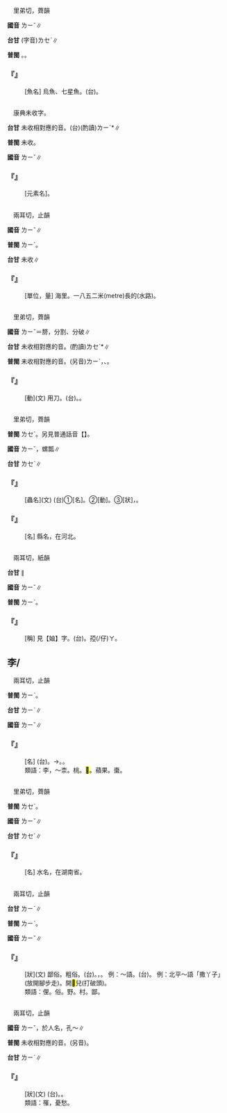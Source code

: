 
=={{ruby|鱧|ㄌㄧˇ}}==

　里弟切，薺韻

'''國音''' <rt>ㄌㄧˇ</rt>∥

'''台甘''' (字音)<rt>ㄌㆤˋ</rt>∥

'''普閩''' {{ruby|(文)|ㄌㆤˋ}}。{{ruby|(白)|ㄌㄨㆤ˫}}。

    

==='''『{{ruby|鱧|ㄌㄧˇ}}{{ruby|魚|ㄩˊ}}』'''===
: [魚名] 烏魚、七星魚。(台){{ruby|鱺|ㄌㄨㆤ˫/ㄌㆤ˫}}{{ruby|魚|ㄏㄧˊ/ㄏㄨˊ}}。
    

=={{ruby|鋰|ㄌㄧˇ}}==

　康典未收字。

'''台甘''' 未收相對應的音。(台)(酌讀)<rt>ㄌㄧˋ</rt>*∥

'''普閩''' 未收。

'''國音''' <rt>ㄌㄧˇ</rt>∥

    

==='''『{{ruby|鋰|ㄌㄧˇ}}』'''===
: [元素名]。
    

=={{ruby|浬|ㄌㄧˇ}}==

　兩耳切，止韻

'''國音''' <rt>ㄌㄧˇ</rt>∥

'''普閩''' <rt>ㄌㄧˋ</rt>。

'''台甘''' 未收∥

    

==='''『{{ruby|浬|ㄌㄧˇ}}』'''===
: [單位，量] 海里。一八五二米(metre)長的(水路)。
    

=={{ruby|劙|ㄌㄧˇ}}==

　里弟切，薺韻

'''國音''' <rt>ㄌㄧˇ</rt>{{ruby|。|ㄌㄧˊ}}＝剺，分割、分破∥

'''台甘''' 未收相對應的音。(酌讀)<rt>ㄌㆤˋ</rt>*∥

'''普閩''' 未收相對應的音。(另音)<rt>ㄌㄧˊ</rt>，{{ruby|刺|ㄑㄧ˪}}{{ruby|破|ㄆㄨㄚ˪}}、{{ruby|割|ㄍㄨㄚㆷ}}{{ruby|破|ㄆㄨㄚ˪}}。

    

==='''『{{ruby|劙|ㄌㄧˇ}}』'''===
: [動](文) 用刀{{ruby|刺|ㄘˋ}}。(台){{ruby|用|ㄧㆲ˫/ㄧㄥ˫}}{{ruby|刀|ㄉㄜ}}{{ruby|<mark>&#xffadc;</mark>|ㄉㄨㆷ ͘}}。{{ruby|鑿|ㄘㄚㆶ ͘}}。
    

=={{ruby|蠡|ㄌㄧˇ}}==

　里弟切，薺韻

'''普閩''' <rt>ㄌㆤˋ</rt>。另見普通話音【{{ruby|蠡|ㄌㄧˊ}}】。

'''國音''' <rt>ㄌㄧˇ</rt>{{ruby|。|ㄌㄧˊ}}，螺瓢∥

'''台甘''' <rt>ㄌㆤˋ</rt>∥

    

==='''『{{ruby|蠡|ㄌㄧˇ}}』'''===
: [蟲名](文) (台)①[名]{{ruby|柴|ㄘㄚˊ}}{{ruby|丌|ㆤ}}{{ruby|蛀|ㄐㄧㄨ˪}}{{ruby|蟲|ㄊㄤˊ}}。②[動]{{ruby|蟲|ㄊㄤˊ}}{{ruby|蛀|ㄐㄧㄨ˪}}。③[狀]{{ruby|物|ㄇㆭㆷ ͘/ㄇㄧㆷ ͘}}{{ruby|件|ㄍㄧㆩ˫}}{{ruby|用|ㄧㆲ˫/ㄧㄥ˫}}{{ruby|久|ㄍㄨˋ}}，{{ruby|貓|ㄋㄧㄠ}}{{ruby|貓|ㄋㄧㄠ}}{{ruby|蛀|ㄐㄧㄨ˪}}{{ruby|蛀|ㄐㄧㄨ˪}}。
    

==='''『{{ruby|蠡|ㄌㄧˇ}}{{ruby|縣|ㄒㄧㄢˋ}}』'''===
: [名] 縣名，在河北。
    

=={{ruby|娌|ㄌㄧˇ}}==

　兩耳切，紙韻

'''台甘''' {{ruby|(文)|ㄌㄧˋ}}∥

'''國音''' <rt>ㄌㄧˇ</rt>∥

'''普閩''' <rt>ㄌㄧˋ</rt>。

    

==='''『{{ruby|妯|ㄓㄡˊ}}{{ruby|娌|ㄌㄧˇ}}』'''===
: [稱] 見【妯】字。(台){{ruby|同|ㄉㄤˊ}}{{ruby|<mark>&#xf98f3;</mark>|ㄙㄞ˫}}。{{ruby|同|ㄉㄤˊ}}{{ruby|<mark>&#xf98f3;</mark>|ㄙㄞ˫}}孲(/仔)<rt>ㄚ</rt>。
    

==李/{{ruby|柰|ㄌㄧˇ}}==

　兩耳切，止韻

'''普閩''' <rt>ㄌㄧˋ</rt>。

'''台甘''' <rt>ㄌㄧˋ</rt>∥

'''國音''' <rt>ㄌㄧˇ</rt>∥

    

==='''『{{ruby|李|ㄌㄧˇ}}』'''===
: [名] (台){{ruby|果|ㄍㄨㆤˋ/ㄍㆤˋ/ㄍㄜˋ}}{{ruby|樹|ㄑㄧㄨ˫}}{{ruby|名|ㄇㄧㄚˊ}}。→{{ruby|果|ㄍㄨㆤˋ/ㄍㆤˋ/ㄍㄜˋ}}{{ruby|子|ㄐㄧˋ}}{{ruby|名|ㄇㄧㄚˊ}}。{{ruby|李|ㄌㄧˋ}}{{ruby|仔|ㄚ}}。
:類語：李，～柰。桃。<mark>&#xf98f5;</mark>。蘋果。棗。
:
    

=={{ruby|澧|ㄌㄧˇ}}==

　里弟切，薺韻

'''普閩''' <rt>ㄌㆤˋ</rt>。

'''國音''' <rt>ㄌㄧˇ</rt>∥

'''台甘''' <rt>ㄌㆤˋ</rt>∥

    

==='''『{{ruby|澧|ㄌㄧˇ}}{{ruby|水|ㄕㄨㄟˇ}}』'''===
: [名] 水名，在湖南省。
    

=={{ruby|俚|ㄌㄧˇ}}==

　兩耳切，止韻

'''台甘''' <rt>ㄌㄧˋ</rt>∥

'''普閩''' <rt>ㄌㄧˋ</rt>。

'''國音''' <rt>ㄌㄧˇ</rt>∥

    

==='''『{{ruby|俚|ㄌㄧˇ}}』'''===
: [狀](文) 鄙俗。粗俗。(台){{ruby|不|ㄅㄨㆵ}}{{ruby|雅|ㆣㄚˋ}}。{{ruby|粗|ㄘㆦ}}{{ruby|鄙|ㄆㄧˋ}}，{{ruby|民|ㆠㄧㄣˊ}}{{ruby|間|ㄍㄢ}}{{ruby|一|ㄧㆵ}}{{ruby|般|ㄅㄨㆩ}}{{ruby|通|ㄊㆲ}}{{ruby|俗|ㄒㄧㆦㆶ ͘}}{{ruby|丌|ㆤ}}。 例：～語。(台){{ruby|俗|ㄒㄧㆦㆶ ͘}}{{ruby|語|ㆣㄧˋ/ㆣㄨˋ}}。 例：北平～語「撒丫子」(放開腳步走)。開<mark>&#xf98f2;</mark>兒(打破頭)。
:類語：俚。俗。野。村。鄙。
:
    

=={{ruby|悝|ㄌㄧˇ}}==

　兩耳切，止韻

'''國音''' <rt>ㄌㄧˇ</rt>{{ruby|。|ㄎㄨㄟ}}，於人名，孔～∥

'''普閩''' 未收相對應的音。(另音){{ruby|悝|ㄎㄨㆤ}}。

'''台甘''' <rt>ㄌㄧˋ</rt>{{ruby|。|ㄎㄨㆤ}}∥

    

==='''『{{ruby|悝|ㄌㄧˇ}}』'''===
: [狀](文) (台){{ruby|憂|ㄧㄨ}}。{{ruby|悲|ㄅㄧ}}。
:類語：罹，憂愁。
:
    
